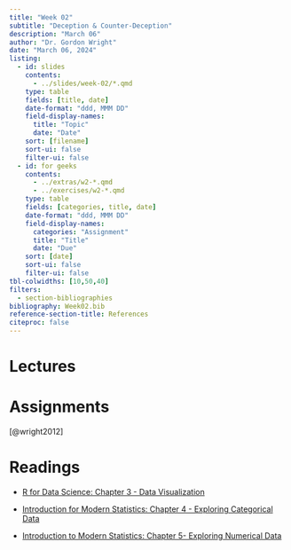 ```yaml
---
title: "Week 02"
subtitle: "Deception & Counter-Deception"
description: "March 06"
author: "Dr. Gordon Wright"
date: "March 06, 2024"
listing:
  - id: slides
    contents:
      - ../slides/week-02/*.qmd
    type: table
    fields: [title, date]
    date-format: "ddd, MMM DD"
    field-display-names:
      title: "Topic"
      date: "Date"
    sort: [filename]
    sort-ui: false
    filter-ui: false
  - id: for geeks
    contents:
      - ../extras/w2-*.qmd
      - ../exercises/w2-*.qmd
    type: table
    fields: [categories, title, date]
    date-format: "ddd, MMM DD"
    field-display-names:
      categories: "Assignment"
      title: "Title"
      date: "Due"
    sort: [date]
    sort-ui: false
    filter-ui: false
tbl-colwidths: [10,50,40]
filters:
  - section-bibliographies
bibliography: Week02.bib
reference-section-title: References
citeproc: false
---
```


# Lectures

::: {#slides}
:::

# Assignments

[@wright2012]

::: {#assignments}
:::

# Readings

-   [R for Data Science: Chapter 3 - Data
    Visualization](https://r4ds.had.co.nz/data-visualisation.html)

-   [Introduction for Modern Statistics: Chapter 4 - Exploring
    Categorical
    Data](https://openintro-ims.netlify.app/explore-categorical.html)

-   [Introduction to Modern Statistics: Chapter 5- Exploring Numerical
    Data](https://openintro-ims.netlify.app/explore-numerical.html)

